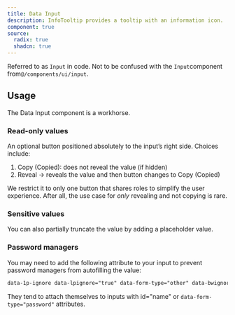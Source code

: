 ```yaml
---
title: Data Input
description: InfoTooltip provides a tooltip with an information icon.
component: true
source:
  radix: true
  shadcn: true
---
```


<ComponentPreview name="data-input-demo" peekCode wide />

Referred to as `Input` in code. Not to be confused with the `Input`component from`@/components/ui/input`.

## Usage

The Data Input component is a workhorse.

### Read-only values

<ComponentPreview name="data-input-with-copy" className="[&_input]:max-w-xs" />

An optional button positioned absolutely to the input’s right side. Choices include:

1. Copy (Copied): does not reveal the value (if hidden)
2. Reveal -> reveals the value and then button changes to Copy (Copied)

We restrict it to only one button that shares roles to simplify the user experience. After all, the use case for _only_ revealing and not copying is rare.

### Sensitive values

<ComponentPreview name="data-input-with-reveal-copy" className="[&_input]:max-w-xs" />

You can also partially truncate the value by adding a placeholder value.

### Password managers

You may need to add the following attribute to your input to prevent password managers from autofilling the value:

```html
data-1p-ignore data-lpignore="true" data-form-type="other" data-bwignore
```

They tend to attach themselves to inputs with id="name" or `data-form-type="password"` attributes.
